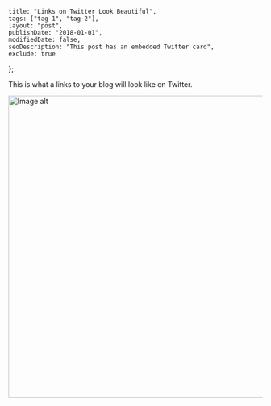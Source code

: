 
    title: "Links on Twitter Look Beautiful",
    tags: ["tag-1", "tag-2"],
    layout: "post",
    publishDate: "2018-01-01",
    modifiedDate: false,
    seoDescription: "This post has an embedded Twitter card",
    exclude: true
};

<BlogMeta data={props} />

This is what a links to your blog will look like on Twitter.

<img src={imageUrl} width="600px" alt="Image alt" />
